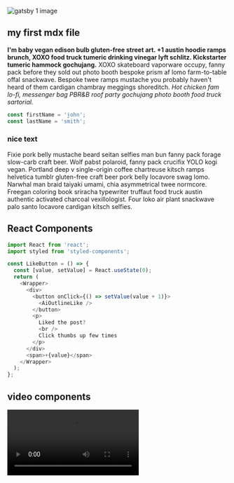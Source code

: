

![gatsby 1 image](../assets/gatsby-1.png)

<section className="mdx-page">

## my first mdx file

**I'm baby vegan edison bulb gluten-free street art. +1 austin hoodie ramps brunch, XOXO food truck tumeric drinking vinegar lyft schlitz. Kickstarter tumeric hammock gochujang.** XOXO skateboard vaporware occupy, fanny pack before they sold out photo booth bespoke prism af lomo farm-to-table offal snackwave. Bespoke twee ramps mustache you probably haven't heard of them cardigan chambray meggings shoreditch. _Hot chicken fam lo-fi, messenger bag PBR&B roof party gochujang photo booth food truck sartorial._

<div className="code">

```js
const firstName = 'john';
const lastName = 'smith';
```

</div>

<div className="nice-text">
<h3>nice text</h3>

<FiInfo className="nice-text-icon"></FiInfo>
Fixie pork belly mustache beard seitan selfies man bun fanny pack forage slow-carb craft beer. Wolf pabst polaroid, fanny pack crucifix YOLO kogi vegan. Portland deep v single-origin coffee chartreuse kitsch ramps helvetica tumblr gluten-free craft beer pork belly locavore swag lomo. Narwhal man braid taiyaki umami, chia asymmetrical twee normcore. Freegan coloring book sriracha typewriter truffaut food truck austin authentic activated charcoal vexillologist. Four loko air plant snackwave palo santo locavore cardigan kitsch selfies.
</div>

<h2> React Components</h2>

<Counter />

```js
import React from 'react';
import styled from 'styled-components';

const LikeButton = () => {
  const [value, setValue] = React.useState(0);
  return (
    <Wrapper>
      <div>
        <button onClick={() => setValue(value + 1)}>
          <AiOutlineLike />
        </button>
        <p>
          Liked the post?
          <br />
          Click thumbs up few times
        </p>
      </div>
      <span>+{value}</span>
    </Wrapper>
  );
};
```

<LikeButton />

<h2>video components</h2>
<RegVideo />
<Video src="https://www.youtube.com/embed/1wrwT0MXoUA" />

<h2>regular heading </h2>
<h2 title="true">title heading</h2>
<h4>inline code</h4>

<Link to="/posts">all posts</Link>

</section>
